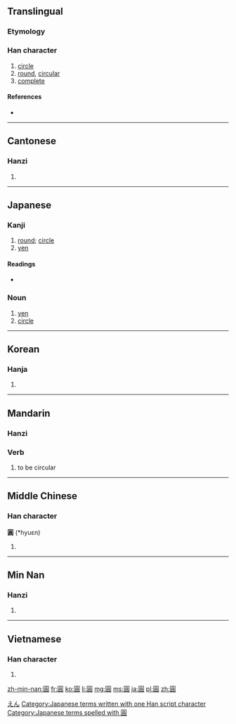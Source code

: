 {{also|圆|円|圎|圜}}
==Translingual==

===Etymology===
{{Han compound|囗|員|c1=s|c2=p|ls=psc}}

===Han character===
{{Han char|rn=31|rad=囗|as=10|sn=13|four=6080<sub>6</sub>|canj=田口月金 (WRBC)|ids=⿴[[囗]][[員]]}}

# [[circle]]
# [[round]], [[circular]]
# [[complete]]

====References====
* {{Han ref|kx=0220.090|dkj=04819|dj=0451.140|hdz=10724.070|uh=5713|ud=22291|bh=B6EA|bd=46826}}

----

==Cantonese==

===Hanzi===
{{yue-hanzi|jyut=[[jyun4]]|y=yun4|sim=圆}}

# {{defn|lang=yue|sort=囗10}}

----

==Japanese==
{{ja-forms|[[円]]|[[圆]]|圓}}
===Kanji===
{{ja-kanji|grade=8|rs=囗10|style=ky|shin=円}}

# [[round]]; [[circle]]
# [[yen]]

====Readings====
* {{ja-readings
|on=[[えん]] (en) < [[ゑん]] (wen)
|kun=[[まるい]] (marui)}}

===Noun===
{{ja-noun|ky|hira=えん|rom=en|shin=円}}

# [[yen]]
# [[circle]]

[[Category:ja:Currency|えん]]
[[Category:Japanese terms written with one Han script character]]
[[Category:Japanese terms spelled with 圓]]

----

==Korean==

===Hanja===
{{ko-hanja|hangeul=[[원]]|eumhun=둥글|rv=won|mr=wŏn}}

# {{defn|lang=ko|sort=囗10}}

----

==Mandarin==
{{Hani-forms|[[圆]]|[[圓]]}}

===Hanzi===
{{cmn-hanzi|sim=圆|pin=[[yuán]] ([[yuan2]])|wg=yüan<sup>2</sup>}}

===Verb===
{{cmn-verb|t|pin=yuán|pint=yuan2|tra=圓|sim=圆|rs=囗10}}

# {{context|Beginning Mandarin|lang=cmn|sc=Hant|sort=囗10}} to be circular

----

==Middle Chinese==

===Han character===
'''圓''' (*hyuɛn)<!--the asterisk indicates that this is a reconstructed pronunciation-->

# {{defn|lang=zhx-mid|sort=囗10}}

----
==Min Nan==
{{Hani-forms|[[圆]]|[[圓]]}}

===Hanzi===
{{nan-hanzi|poj=ôan, gôan}}

# {{defn|lang=nan}}

----

==Vietnamese==

===Han character===
{{vi-hantu|[[viên]], [[vin]]|rs=囗10}}

# {{defn|lang=vi|sort=囗10}}

[[zh-min-nan:圓]]
[[fr:圓]]
[[ko:圓]]
[[li:圓]]
[[mg:圓]]
[[ms:圓]]
[[ja:圓]]
[[pl:圓]]
[[zh:圓]]